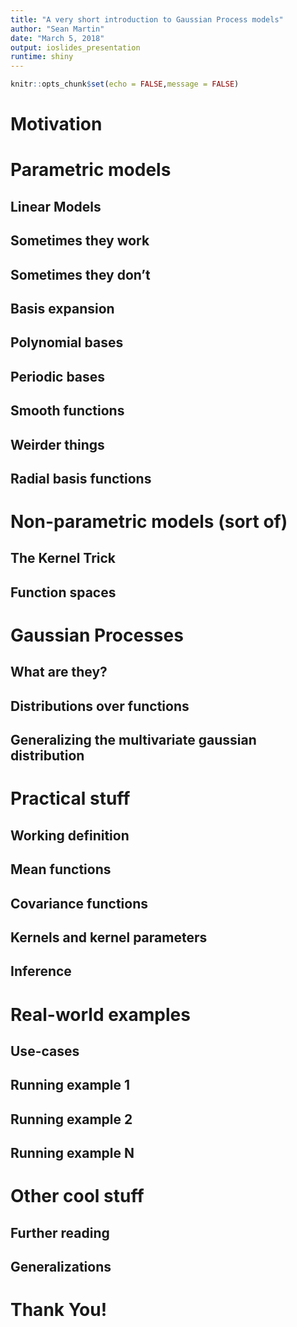 ```yaml
---
title: "A very short introduction to Gaussian Process models"
author: "Sean Martin"
date: "March 5, 2018"
output: ioslides_presentation
runtime: shiny
---
```


```r
knitr::opts_chunk$set(echo = FALSE,message = FALSE)
```

# Motivation

# Parametric models

## Linear Models

## Sometimes they work

## Sometimes they don't

## Basis expansion

## Polynomial bases

## Periodic bases

## Smooth functions

## Weirder things

## Radial basis functions

# Non-parametric models (sort of)

## The Kernel Trick

## Function spaces

# Gaussian Processes

## What are they?

## Distributions over functions

## Generalizing the multivariate gaussian distribution

# Practical stuff

## Working definition

## Mean functions

## Covariance functions

## Kernels and kernel parameters

## Inference

# Real-world examples

## Use-cases

## Running example 1

## Running example 2

## Running example N

# Other cool stuff

## Further reading

## Generalizations

# Thank You!